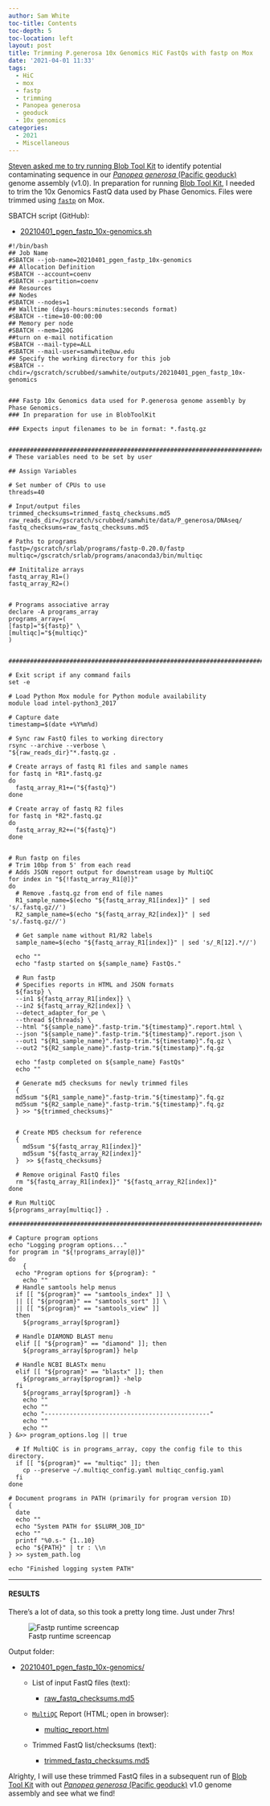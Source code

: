 ```yaml
---
author: Sam White
toc-title: Contents
toc-depth: 5
toc-location: left
layout: post
title: Trimming P.generosa 10x Genomics HiC FastQs with fastp on Mox
date: '2021-04-01 11:33'
tags: 
  - HiC
  - mox
  - fastp
  - trimming
  - Panopea generosa
  - geoduck
  - 10x genomics
categories: 
  - 2021
  - Miscellaneous
---
```

[Steven asked me to try running Blob Tool Kit](https://github.com/RobertsLab/resources/issues/1118) to identify potential contaminating sequence in our [_Panopea generosa_ (Pacific geoduck)](http://en.wikipedia.org/wiki/Geoduck) genome assembly (v1.0). In preparation for running [Blob Tool Kit](https://blobtoolkit.genomehubs.org/), I needed to trim the 10x Genomics FastQ data used by Phase Genomics. Files were trimmed using [`fastp`](https://github.com/OpenGene/fastp) on Mox.

SBATCH script (GitHub):

- [20210401_pgen_fastp_10x-genomics.sh](https://github.com/RobertsLab/sams-notebook/blob/master/sbatch_scripts/20210401_pgen_fastp_10x-genomics.sh)

```shell
#!/bin/bash
## Job Name
#SBATCH --job-name=20210401_pgen_fastp_10x-genomics
## Allocation Definition
#SBATCH --account=coenv
#SBATCH --partition=coenv
## Resources
## Nodes
#SBATCH --nodes=1
## Walltime (days-hours:minutes:seconds format)
#SBATCH --time=10-00:00:00
## Memory per node
#SBATCH --mem=120G
##turn on e-mail notification
#SBATCH --mail-type=ALL
#SBATCH --mail-user=samwhite@uw.edu
## Specify the working directory for this job
#SBATCH --chdir=/gscratch/scrubbed/samwhite/outputs/20210401_pgen_fastp_10x-genomics


### Fastp 10x Genomics data used for P.generosa genome assembly by Phase Genomics.
### In preparation for use in BlobToolKit

### Expects input filenames to be in format: *.fastq.gz


###################################################################################
# These variables need to be set by user

## Assign Variables

# Set number of CPUs to use
threads=40

# Input/output files
trimmed_checksums=trimmed_fastq_checksums.md5
raw_reads_dir=/gscratch/scrubbed/samwhite/data/P_generosa/DNAseq/
fastq_checksums=raw_fastq_checksums.md5

# Paths to programs
fastp=/gscratch/srlab/programs/fastp-0.20.0/fastp
multiqc=/gscratch/srlab/programs/anaconda3/bin/multiqc

## Inititalize arrays
fastq_array_R1=()
fastq_array_R2=()


# Programs associative array
declare -A programs_array
programs_array=(
[fastp]="${fastp}" \
[multiqc]="${multiqc}"
)


###################################################################################

# Exit script if any command fails
set -e

# Load Python Mox module for Python module availability
module load intel-python3_2017

# Capture date
timestamp=$(date +%Y%m%d)

# Sync raw FastQ files to working directory
rsync --archive --verbose \
"${raw_reads_dir}"*.fastq.gz .

# Create arrays of fastq R1 files and sample names
for fastq in *R1*.fastq.gz
do
  fastq_array_R1+=("${fastq}")
done

# Create array of fastq R2 files
for fastq in *R2*.fastq.gz
do
  fastq_array_R2+=("${fastq}")
done


# Run fastp on files
# Trim 10bp from 5' from each read
# Adds JSON report output for downstream usage by MultiQC
for index in "${!fastq_array_R1[@]}"
do
  # Remove .fastq.gz from end of file names
  R1_sample_name=$(echo "${fastq_array_R1[index]}" | sed 's/.fastq.gz//')
  R2_sample_name=$(echo "${fastq_array_R2[index]}" | sed 's/.fastq.gz//')

  # Get sample name without R1/R2 labels
  sample_name=$(echo "${fastq_array_R1[index]}" | sed 's/_R[12].*//')

  echo ""
  echo "fastp started on ${sample_name} FastQs."

  # Run fastp
  # Specifies reports in HTML and JSON formats
  ${fastp} \
  --in1 ${fastq_array_R1[index]} \
  --in2 ${fastq_array_R2[index]} \
  --detect_adapter_for_pe \
  --thread ${threads} \
  --html "${sample_name}".fastp-trim."${timestamp}".report.html \
  --json "${sample_name}".fastp-trim."${timestamp}".report.json \
  --out1 "${R1_sample_name}".fastp-trim."${timestamp}".fq.gz \
  --out2 "${R2_sample_name}".fastp-trim."${timestamp}".fq.gz

  echo "fastp completed on ${sample_name} FastQs"
  echo ""

  # Generate md5 checksums for newly trimmed files
  {
  md5sum "${R1_sample_name}".fastp-trim."${timestamp}".fq.gz
  md5sum "${R2_sample_name}".fastp-trim."${timestamp}".fq.gz
  } >> "${trimmed_checksums}"


  # Create MD5 checksum for reference
  {
    md5sum "${fastq_array_R1[index]}"
    md5sum "${fastq_array_R2[index]}"
  }  >> ${fastq_checksums}

  # Remove original FastQ files
  rm "${fastq_array_R1[index]}" "${fastq_array_R2[index]}"
done

# Run MultiQC
${programs_array[multiqc]} .

###################################################################################

# Capture program options
echo "Logging program options..."
for program in "${!programs_array[@]}"
do
	{
  echo "Program options for ${program}: "
	echo ""
  # Handle samtools help menus
  if [[ "${program}" == "samtools_index" ]] \
  || [[ "${program}" == "samtools_sort" ]] \
  || [[ "${program}" == "samtools_view" ]]
  then
    ${programs_array[$program]}

  # Handle DIAMOND BLAST menu
  elif [[ "${program}" == "diamond" ]]; then
    ${programs_array[$program]} help

  # Handle NCBI BLASTx menu
  elif [[ "${program}" == "blastx" ]]; then
    ${programs_array[$program]} -help
  fi
	${programs_array[$program]} -h
	echo ""
	echo ""
	echo "----------------------------------------------"
	echo ""
	echo ""
} &>> program_options.log || true

  # If MultiQC is in programs_array, copy the config file to this directory.
  if [[ "${program}" == "multiqc" ]]; then
  	cp --preserve ~/.multiqc_config.yaml multiqc_config.yaml
  fi
done

# Document programs in PATH (primarily for program version ID)
{
  date
  echo ""
  echo "System PATH for $SLURM_JOB_ID"
  echo ""
  printf "%0.s-" {1..10}
  echo "${PATH}" | tr : \\n
} >> system_path.log

echo "Finished logging system PATH"
```


---

#### RESULTS

There's a lot of data, so this took a pretty long time. Just under 7hrs!

![Fastp runtime screencap](https://github.com/RobertsLab/sams-notebook/blob/master/images/screencaps/20210401_pgen_fastp_10x-genomics_runtime.png?raw=true)

Output folder:

- [20210401_pgen_fastp_10x-genomics/](https://gannet.fish.washington.edu/Atumefaciens/20210401_pgen_fastp_10x-genomics/)

  - List of input FastQ files (text):

    - [raw_fastq_checksums.md5](https://gannet.fish.washington.edu/Atumefaciens/20210401_pgen_fastp_10x-genomics/raw_fastq_checksums.md5)

  - [`MultiQC`](https://multiqc.info/) Report (HTML; open in browser):

    - [multiqc_report.html](https://gannet.fish.washington.edu/Atumefaciens/20210401_pgen_fastp_10x-genomics/multiqc_report.html)

  - Trimmed FastQ list/checksums (text):

    - [trimmed_fastq_checksums.md5](https://gannet.fish.washington.edu/Atumefaciens/20210401_pgen_fastp_10x-genomics/trimmed_fastq_checksums.md5)

Alrighty, I will use these trimmed FastQ files in a subsequent run of [Blob Tool Kit](https://blobtoolkit.genomehubs.org/) with out [_Panopea generosa_ (Pacific geoduck)](http://en.wikipedia.org/wiki/Geoduck) v1.0 genome assembly and see what we find!